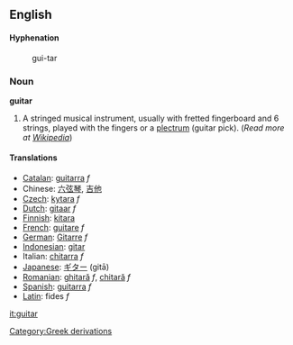 ==English==

====Hyphenation====
:gui-tar

=== Noun ===
'''guitar'''

# A stringed musical instrument, usually with fretted fingerboard and 6 strings, played with the fingers or a [[plectrum]] (guitar pick). (''Read more at [[w:guitar|Wikipedia]]'')

==== Translations ====
*[[Catalan]]: [[guitarra]] ''f''
*Chinese: [[六弦琴]], [[吉他]]
*[[Czech]]: [[kytara]] ''f''
*[[Dutch]]: [[gitaar]] ''f''
*[[Finnish]]: [[kitara]]
*[[French]]: [[guitare]] ''f''
*[[German]]: [[Gitarre]] ''f''
*[[Indonesian]]: [[gitar]]
*Italian: [[chitarra]] ''f''
*[[Japanese]]: [[ギター]] (gitā)
*[[Romanian]]: [[ghitară]] ''f'', [[chitară]] ''f''
*[[Spanish]]: [[guitarra]] ''f''
*[[Latin]]: fides ''f''

[[it:guitar]]
[[Category:Greek derivations]]